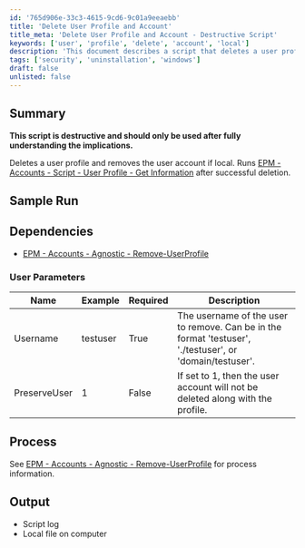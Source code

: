 ```yaml
---
id: '765d906e-33c3-4615-9cd6-9c01a9eeaebb'
title: 'Delete User Profile and Account'
title_meta: 'Delete User Profile and Account - Destructive Script'
keywords: ['user', 'profile', 'delete', 'account', 'local']
description: 'This document describes a script that deletes a user profile and removes the local user account. It emphasizes the destructive nature of the script and provides information on the necessary parameters and dependencies for successful execution.'
tags: ['security', 'uninstallation', 'windows']
draft: false
unlisted: false
---
```

## Summary

**This script is destructive and should only be used after fully understanding the implications.**

Deletes a user profile and removes the user account if local. Runs [EPM - Accounts - Script - User Profile - Get Information](https://proval.itglue.com/DOC-5078775-8476496) after successful deletion.

## Sample Run

## Dependencies

- [EPM - Accounts - Agnostic - Remove-UserProfile](https://proval.itglue.com/DOC-5078775-8475171)

### User Parameters

| Name          | Example    | Required | Description                                                                                          |
|---------------|------------|----------|------------------------------------------------------------------------------------------------------|
| Username      | testuser   | True     | The username of the user to remove. Can be in the format 'testuser', './testuser', or 'domain/testuser'. |
| PreserveUser  | 1          | False    | If set to 1, then the user account will not be deleted along with the profile.                     |

## Process

See [EPM - Accounts - Agnostic - Remove-UserProfile](https://proval.itglue.com/DOC-5078775-8475171) for process information.

## Output

- Script log
- Local file on computer












